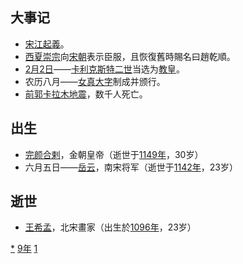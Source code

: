 {{yearTOC|1119|辽'''[[天庆_(辽朝)|天庆]]九年'''；北宋'''[[重和|重和]]二年'''，'''[[宣和_(北宋)|宣和]]元年'''；西夏'''[[元德_(西夏)|元德]]元年'''；金'''[[天辅_(金朝)|天辅]]三年'''；大理'''[[文治_(大理)|文治]]十年'''；越南'''[[會祥大慶|會祥大慶]]十年'''；日本'''[[元永|元永]]二年'''}}
== 大事记 ==
*[[宋江起義|宋江起義]]。
*[[西夏崇宗|西夏崇宗]]向[[宋朝|宋朝]]表示臣服，且恢復舊時賜名曰趙乾順。
*[[2月2日|2月2日]]——[[卡利克斯特二世|卡利克斯特二世]]当选为[[教宗|教皇]]。
*农历八月——[[女真大字|女真大字]]制成并颁行。
*[[1119年前郭卡拉木地震|前郭卡拉木地震]]，数千人死亡。

== 出生 ==
* [[金熙宗|完颜合剌]]，金朝皇帝（逝世于[[1149年|1149年]]，30岁）
* 六月五日——[[岳云|岳云]]，南宋将军（逝世于[[1142年|1142年]]，23岁）

== 逝世 ==
{{Wikisource year mention}}
* [[王希孟|王希孟]]，北宋畫家（出生於[[1096年|1096年]]，23岁）

[[Category:1119年|*]]
[[Category:1110年代|9年]]
[[Category:12世纪各年|1]]
